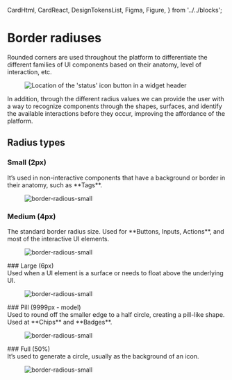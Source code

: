 
  CardHtml,
  CardReact,
  DesignTokensList,
  Figma,
  Figure,
} from '../../blocks';

<Meta title="Patterns/Border radiuses" />

# Border radiuses
Rounded corners are used throughout the platform to differentiate the different families of UI components based on their anatomy, level of interaction, etc.
 <Figure>
  <img
    alt="Location of the 'status' icon button in a widget header"
    src="img/border-radiuses-15x.png"
  />
</Figure>
In addition, through the different radius values we can provide the user with a way to recognize components through the shapes, surfaces, and identify the available interactions before they occur, improving the affordance of the platform.

## Radius types
### Small (2px)
<section className="row gy-4 row-cols-1 row-cols-sm-2 margin-top--lg">
  <div className="col">
It’s used in non-interactive components that have a background or border in their anatomy, such as **Tags**.
  </div>
  <div className="col">
  <Figure>
  <img
    alt="border-radious-small"
    src="img/small-15x.png"
  />
</Figure>
  </div>
</section>

### Medium (4px)
<section className="row gy-4 row-cols-1 row-cols-sm-2 margin-top--lg">
  <div className="col">
The standard border radius size. Used for **Buttons, Inputs, Actions**, and most of the interactive UI elements.
  </div>
  <div className="col">
  <Figure>
  <img
    alt="border-radious-small"
    src="img/medium-15x.png"
  />
</Figure>
  </div>
</section>
### Large (6px)
<section className="row gy-4 row-cols-1 row-cols-sm-2 margin-top--lg">
  <div className="col">
Used when a UI element is a surface or needs to float above the underlying UI. 
  </div>
  <div className="col">
  <Figure>
  <img
    alt="border-radious-small"
    src="img/large-15x.png"
  />
</Figure>
  </div>
</section>
### Pill (9999px - model)
<section className="row gy-4 row-cols-1 row-cols-sm-2 margin-top--lg">
  <div className="col">
Used to round off the smaller edge to a half circle, creating a pill-like shape. Used at **Chips** and **Badges**.
  </div>
  <div className="col">
  <Figure>
  <img
    alt="border-radious-small"
    src="img/pill-15x.png"
  />
</Figure>
  </div>
</section>
### Full (50%)
<section className="row gy-4 row-cols-1 row-cols-sm-2 margin-top--lg">
  <div className="col">
It’s used to generate a circle, usually as the background of an icon.
  </div>
  <div className="col">
  <Figure>
  <img
    alt="border-radious-small"
    src="img/full-15x.png"
  />
</Figure>
  </div>
</section>
